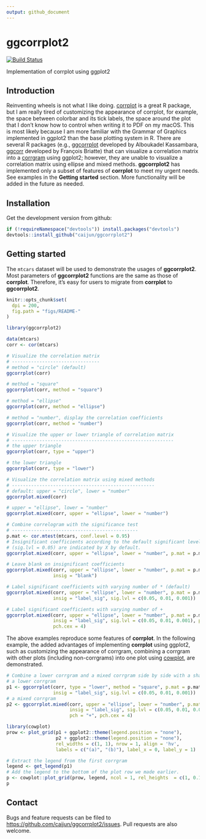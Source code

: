 ```yaml
---
output: github_document
---
```


# ggcorrplot2

[![Build Status](https://travis-ci.org/caijun/ggcorrplot2.svg?branch=master)](https://travis-ci.org/caijun/ggcorrplot2)

Implementation of corrplot using ggplot2

## Introduction

Reinventing wheels is not what I like doing. [corrplot](https://CRAN.R-project.org/package=corrplot) is a great R package, but I am really tired of customizing the appearance of corrplot, for example, the space between colorbar and its tick labels, the space around the plot that I don't know how to control when writing it to PDF on my macOS. This is most likely because I am more familiar with the Grammar of Graphics implemented in ggplot2 than the base plotting system in R. There are several R packages (e.g., [ggcorrplot](https://github.com/kassambara/ggcorrplot) developed by Alboukadel Kassambara, [ggcorr](https://github.com/briatte/ggcorr) developed by François Briatte) that can visualize a correlation matrix into a [corrgram](https://www.tandfonline.com/doi/abs/10.1198/000313002533) using ggplot2; however, they are unable to visualize a correlation matrix using ellipse and mixed methods. **ggcorrplot2** has implemented only a subset of features of **corrplot** to meet my urgent needs. See examples in the **Getting started** section. More functionality will be added in the future as needed.

## Installation

Get the development version from github:

```r
if (!requireNamespace("devtools")) install.packages("devtools")
devtools::install_github("caijun/ggcorrplot2")
```

## Getting started

The `mtcars` dataset will be used to demonstrate the usages of **ggcorrplot2**. Most parameters of **ggcorrplot2** functions are the same as those of **corrplot**. Therefore, it's easy for users to migrate from **corrplot** to **ggcorrplot2**.

```r
knitr::opts_chunk$set(
  dpi = 200,
  fig.path = "figs/README-"
)
```

```r
library(ggcorrplot2)

data(mtcars)
corr <- cor(mtcars)

# Visualize the correlation matrix
# --------------------------------
# method = "circle" (default)
ggcorrplot(corr)

# method = "square"
ggcorrplot(corr, method = "square")

# method = "ellipse"
ggcorrplot(corr, method = "ellipse")

# method = "number", display the correlation coefficients
ggcorrplot(corr, method = "number")

# Visualize the upper or lower triangle of correlation matrix
# -----------------------------------------------------------
# the upper triangle
ggcorrplot(corr, type = "upper")

# the lower triangle
ggcorrplot(corr, type = "lower")

# Visualize the correlation matrix using mixed methods
# ----------------------------------------------------
# default: upper = "circle", lower = "number"
ggcorrplot.mixed(corr)

# upper = "ellipse", lower = "number"
ggcorrplot.mixed(corr, upper = "ellipse", lower = "number")

# Combine correlogram with the significance test
# ----------------------------------------------
p.mat <- cor.mtest(mtcars, conf.level = 0.95)
# Insignificant coefficients according to the default significant level 
# (sig.lvl = 0.05) are indicated by X by default.
ggcorrplot.mixed(corr, upper = "ellipse", lower = "number", p.mat = p.mat)

# Leave blank on insignificant coefficients
ggcorrplot.mixed(corr, upper = "ellipse", lower = "number", p.mat = p.mat, 
                 insig = "blank")

# Label significant coefficients with varying number of * (default)
ggcorrplot.mixed(corr, upper = "ellipse", lower = "number", p.mat = p.mat, 
                 insig = "label_sig", sig.lvl = c(0.05, 0.01, 0.001))

# Label significant coefficients with varying number of +
ggcorrplot.mixed(corr, upper = "ellipse", lower = "number", p.mat = p.mat, 
                 insig = "label_sig", sig.lvl = c(0.05, 0.01, 0.001), pch = "+", 
                 pch.cex = 4)
```

The above examples reproduce some features of **corrplot**. In the following example, the added advantages of implementing **corrplot** using ggplot2, such as customizing the appearance of corrgram, combining a corrgram with other plots (including non-corrgrams) into one plot using [cowplot](https://github.com/wilkelab/cowplot), are demonstrated.

```r
# Combine a lower corrgram and a mixed corrgram side by side with a shared colorbar on the bottom
# a lower corrgram
p1 <- ggcorrplot(corr, type = "lower", method = "square", p.mat = p.mat, 
                 insig = "label_sig", sig.lvl = c(0.05, 0.01, 0.001))
# a mixed corrgram
p2 <- ggcorrplot.mixed(corr, upper = "ellipse", lower = "number", p.mat = p.mat, 
                       insig = "label_sig", sig.lvl = c(0.05, 0.01, 0.001), 
                       pch = "+", pch.cex = 4)

library(cowplot)
prow <- plot_grid(p1 + ggplot2::theme(legend.position = "none"),
                  p2 + ggplot2::theme(legend.position = "none"),
                  rel_widths = c(1, 1), nrow = 1, align = 'hv',
                  labels = c("(a)", "(b)"), label_x = 0, label_y = 1)

# Extract the legend from the first corrgram
legend <- get_legend(p1)
# Add the legend to the bottom of the plot row we made earlier.
p <- cowplot::plot_grid(prow, legend, ncol = 1, rel_heights  = c(1, 0.15))
p
```

## Contact

Bugs and feature requests can be filed to
<https://github.com/caijun/ggcorrplot2/issues>. Pull requests are also welcome.
